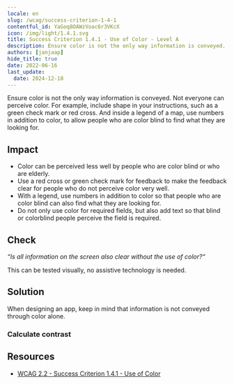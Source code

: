 ```yaml
---
locale: en
slug: /wcag/success-criterion-1-4-1
contentful_id: YaGoq8OAWzVoac6r3VKcX
icon: /img/light/1.4.1.svg
title: Success Criterion 1.4.1 - Use of Color - Level A
description: Ensure color is not the only way information is conveyed. Not everyone can perceive color. For example, include shape in your instructions, such as a green check mark or red cross. And inside a legend of a map, use numbers in addition to color, to allow people who are color blind to find what they are looking for.
authors: [janjaap]
hide_title: true
date: 2022-06-16
last_update:
  date: 2024-12-18
---
```


<Hero
  title="Use of Color"
  image="/img/light/1.4.1.svg"
  alt="WCAG 1.4.1 icon"
  prefix="Success Criterion 1.4.1"
  suffix="Level A"
/>

Ensure color is not the only way information is conveyed. Not everyone can perceive color. For example, include shape in your instructions, such as a green check mark or red cross. And inside a legend of a map, use numbers in addition to color, to allow people who are color blind to find what they are looking for.

## Impact

- Color can be perceived less well by people who are color blind or who are elderly.
- Use a red cross or green check mark for feedback to make the feedback clear for people who do not perceive color very well.
- With a legend, use numbers in addition to color so that people who are color blind can also find what they are looking for.
- Do not only use color for required fields, but also add text so that blind or colorblind people perceive the field is required.

## Check

*“Is all information on the screen also clear without the use of color?“*

This can be tested visually, no assistive technology is needed.

## Solution

When designing an app, keep in mind that information is not conveyed through color alone.

### Calculate contrast

<CodeSample id="screen-contrast" locale="en"/>

## Resources

- [WCAG 2.2 - Success Criterion 1.4.1 - Use of Color](https://www.w3.org/TR/WCAG22/#use-of-color)
